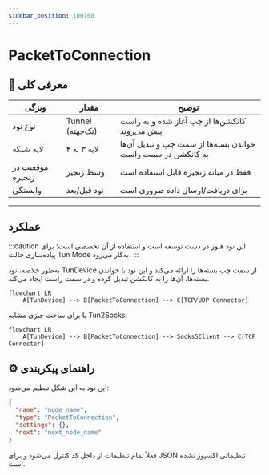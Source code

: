 ```yaml
---
sidebar_position: 100700
---
```


# PacketToConnection

## 📖 معرفی کلی

| ویژگی               | مقدار                          | توضیح                                                          |
|---------------------|--------------------------------|-----------------------------------------------------------------|
| نوع نود             | Tunnel (تک‌جهته)               | کانکشن‌ها از چپ آغاز شده و به راست پیش می‌روند                 |
| لایه شبکه           | لایه ۳ به ۴                    | خواندن بسته‌ها از سمت چپ و تبدیل آن‌ها به کانکشن در سمت راست    |
| موقعیت در زنجیره    | وسط زنجیر                      | فقط در میانه زنجیره قابل استفاده است                           |
| وابستگی             | نود قبل/بعد                    | برای دریافت/ارسال داده ضروری است                               |

---

## عملکرد

:::caution
این نود هنوز در دست توسعه است و استفاده از آن تخصصی است؛ برای پیاده‌سازی حالت Tun Mode به‌کار می‌رود.
:::

به‌طور خلاصه، نود TunDevice از سمت چپ بسته‌ها را ارائه می‌کند و این نود با خواندن بسته‌ها، آن‌ها را به کانکشن تبدیل کرده و در سمت راست ایجاد می‌کند.

```mermaid
flowchart LR
    A[TunDevice] --> B[PacketToConnection] --> C[TCP/UDP Connector]
```

یا برای ساخت چیزی مشابه Tun2Socks:

```mermaid
flowchart LR
    A[TunDevice] --> B[PacketToConnection] --> Socks5Client --> C[TCP Connector]
```

## ⚙️ راهنمای پیکربندی

این نود به این شکل تنظیم می‌شود:

```json
{
  "name": "node_name",
  "type": "PacketToConnection",
  "settings": {},
  "next": "next_node_name"
}
```

فعلاً تمام تنظیمات از داخل کد کنترل می‌شود و برای JSON تنظیماتی اکسپوز نشده است.

